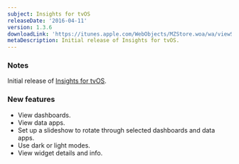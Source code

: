 ```yaml
---
subject: Insights for tvOS
releaseDate: '2016-04-11'
version: 1.3.6
downloadLink: 'https://itunes.apple.com/WebObjects/MZStore.woa/wa/viewSoftware?id=1098396112&mt=8'
metaDescription: Initial release of Insights for tvOS.
---
```


### Notes

Initial release of [Insights for tvOS](/docs/mobile-apps/insights-app/features/insights-apple-tv-app).

### New features

* View dashboards.
* View data apps.
* Set up a slideshow to rotate through selected dashboards and data apps.
* Use dark or light modes.
* View widget details and info.
